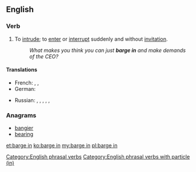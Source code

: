 ==English==

===Verb===
{{head|en|verb|phrasal verb|head=to [[barge]] in}}

# {{context|idiomatic|lang=en}} To [[intrude]]; to [[enter]] or [[interrupt]] suddenly and without [[invitation]].
#: ''What makes you think you can just '''barge in''' and make demands of the CEO?''

====Translations====
{{trans-top|to intrude}}
* French: {{t|fr|faire irruption}}, {{t|fr|s'imposer}}, {{t|fr|débouler}} {{qualifier|colloquial}}
* German: {{t|de|dazwischenplatzen}}
{{trans-mid}}
* Russian: {{t+|ru|вторгаться|impf|tr=vtorgátʹsja}}, {{t+|ru|вторгнуться|impf|tr=vtórgnutʹsja}}, {{t+|ru|вмешиваться|impf|tr=vméšivatʹsja}}, {{t+|ru|вмешаться|pf|tr=vmešátʹsja}}, {{t|ru|[[встревать]] [[в]] [[разговор]]|impf|tr=vstrevátʹ v razgovór}}, {{t|ru|[[встрять]] [[в]] [[разговор]]|pf|tr=vstrjatʹ v razgovór}}
{{trans-bottom}}

===Anagrams===
* [[bangier#English|bangier]]
* [[bearing#English|bearing]]

[[Category:English phrasal verbs]]
[[Category:English phrasal verbs with particle (in)]]

[[et:barge in]]
[[ko:barge in]]
[[my:barge in]]
[[pl:barge in]]